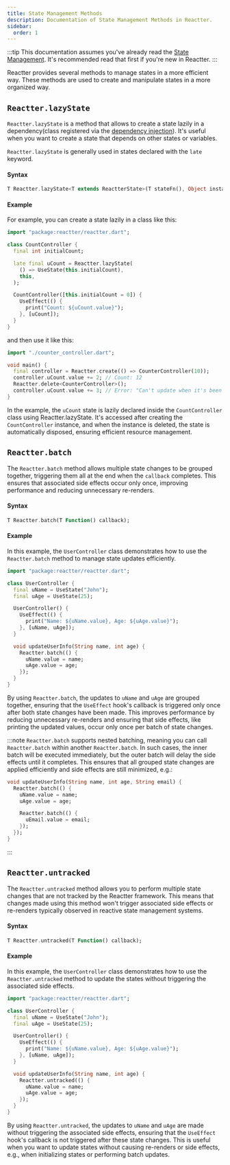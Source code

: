 ```yaml
---
title: State Management Methods
description: Documentation of State Management Methods in Reactter.
sidebar:
  order: 1
---
```


:::tip
This documentation assumes you've already read the [State Management](/reactter/core_concepts/state_management).
It's recommended read that first if you're new in Reactter.
:::

Reactter provides several methods to manage states in a more efficient way. These methods are used to create and manipulate states in a more organized way.

## <HM>`Reactter.lazyState`</HM>

<HM>`Reactter.lazyState`</HM> is a method that allows to create a state lazily in a dependency(class registered via the [dependency injection](/reactter/core_concepts/dependency_injection)).
It's useful when you want to create a state that depends on other states or variables.

<HM>`Reactter.lazyState`</HM> is generally used in states declared with the <HK>`late`</HK> keyword.

#### Syntax

```dart
T Reactter.lazyState<T extends ReactterState>(T stateFn(), Object instance);
```

#### Example

For example, you can create a state lazily in a class like this:

```dart title="counter_controller.dart" "Reactter.lazyState" "UseState"
import "package:reactter/reactter.dart";

class CountController {
  final int initialCount;

  late final uCount = Reactter.lazyState(
    () => UseState(this.initialCount),
    this,
  );

  CountController([this.initialCount = 0]) {
    UseEffect(() {
      print("Count: ${uCount.value}");
    }, [uCount]);
  }
}
```
and then use it like this:

```dart title="main.dart" "Reactter.create" "Reactter.delete"
import "./counter_controller.dart";

void main() {
  final controller = Reactter.create(() => CounterController(10));
  controller.uCount.value += 2; // Count: 12
  Reactter.delete<CounterController>();
  controller.uCount.value += 3; // Error: "Can't update when it's been disposed"
}
```

In the example, the `uCount` state is lazily declared inside the <HT>`CountController`</HT> class using <HM>Reactter.lazyState</HM>. It's accessed after creating the <HT>`CountController`</HT> instance, and when the instance is deleted, the state is automatically disposed, ensuring efficient resource management.

## <HM>`Reactter.batch`</HM>

The <HM>`Reactter.batch`</HM> method allows multiple state changes to be grouped together, triggering them all at the end when the <HM>`callback`</HM> completes. This ensures that associated side effects occur only once, improving performance and reducing unnecessary re-renders.

#### Syntax

```dart
T Reactter.batch(T Function() callback);
```

#### Example

In this example, the <HT>`UserController`</HT> class demonstrates how to use the <HM>`Reactter.batch`</HM> method to manage state updates efficiently.

```dart title="user_controller.dart" "Reactter.batch" "UseState" "UseEffect"
import "package:reactter/reactter.dart";

class UserController {
  final uName = UseState("John");
  final uAge = UseState(25);

  UserController() {
    UseEffect(() {
      print("Name: ${uName.value}, Age: ${uAge.value}");
    }, [uName, uAge]);
  }

  void updateUserInfo(String name, int age) {
    Reactter.batch(() {
      uName.value = name;
      uAge.value = age;
    });
  }
}
```

By using <HM>`Reactter.batch`</HM>, the updates to `uName` and `uAge` are grouped together, ensuring that the <HT>`UseEffect`</HT> hook's callback is triggered only once after both state changes have been made.
This improves performance by reducing unnecessary re-renders and ensuring that side effects, like printing the updated values, occur only once per batch of state changes.

:::note
<HM>`Reactter.batch`</HM> supports nested batching, meaning you can call <HM>`Reactter.batch`</HM> within another <HM>`Reactter.batch`</HM>. In such cases, the inner batch will be executed immediately, but the outer batch will delay the side effects until it completes.
This ensures that all grouped state changes are applied efficiently and side effects are still minimized, e.g.:

```dart
void updateUserInfo(String name, int age, String email) {
  Reactter.batch(() {
    uName.value = name;
    uAge.value = age;

    Reactter.batch(() {
      uEmail.value = email;
    });
  });
}
```
:::

## <HM>`Reactter.untracked`</HM>

The <HM>`Reactter.untracked`</HM> method allows you to perform multiple state changes that are not tracked by the Reactter framework.
This means that changes made using this method won't trigger associated side effects or re-renders typically observed in reactive state management systems.

#### Syntax

```dart
T Reactter.untracked(T Function() callback);
```

#### Example

In this example, the <HT>`UserController`</HT> class demonstrates how to use the <HM>`Reactter.untracked`</HM> method to update the states without triggering the associated side effects.

```dart title="user_controller.dart" "Reactter.untracked" "UseState" "UseEffect"
import "package:reactter/reactter.dart";

class UserController {
  final uName = UseState("John");
  final uAge = UseState(25);

  UserController() {
    UseEffect(() {
      print("Name: ${uName.value}, Age: ${uAge.value}");
    }, [uName, uAge]);
  }

  void updateUserInfo(String name, int age) {
    Reactter.untracked(() {
      uName.value = name;
      uAge.value = age;
    });
  }
}
```

By using <HM>`Reactter.untracked`</HM>, the updates to `uName` and `uAge` are made without triggering the associated side effects, ensuring that the <HT>`UseEffect`</HT> hook's callback is not triggered after these state changes.
This is useful when you want to update states without causing re-renders or side effects, e.g., when initializing states or performing batch updates.
